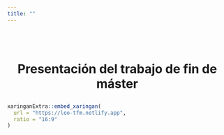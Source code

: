 ```yaml
---
title: ""
---
```


<br>
<br>

<div class = "row">

<div class = "col-md-6">

<div style='text-align:center'>

<h1><p class="text-info">Presentación del trabajo de fin de máster</p></h1>

</div>

```r

xaringanExtra::embed_xaringan(
  url = "https://leo-tfm.netlify.app",
  ratio = "16:9"
)
```

</div>

<div class = "col-md-6">

</div>
</div>
